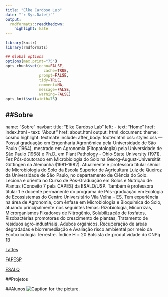 ```yaml
---
title: "Elke Cardoso Lab" 
date: "`r Sys.Date()`"
output:
  rmdformats::readthedown:
    highlight: kate
---
```



```r
library(knitr)
library(rmdformats)

## Global options
options(max.print="75")
opts_chunk$set(echo=FALSE,
	             cache=TRUE,
               prompt=FALSE,
               tidy=TRUE,
               comment=NA,
               message=FALSE,
               warning=FALSE)
opts_knit$set(width=75)
```

    
##Sobre
---
name: "Sobre"
navbar:
  title: "Elke Cardoso Lab"
  left:
    - text: "Home"
      href: index.html
    - text: "About"
      href: about.html
output:
  html_document:
    theme: cosmo
    highlight: textmate
    include:
      after_body: footer.html
    css: styles.css 
---
Possui graduação em Engenharia Agronômica pela Universidade de São Paulo (1964), mestrado em Agronomia (Fitopatologia) pela Universidade de São Paulo (1968) e Ph.D. em Plant Pathology - Ohio State University (1971). Fez Pós-doutorado em Microbiologia do Solo na Georg-August-Universität Göttingen na Alemanha (1981-1982). Atualmente é professora titular sênior de Microbiologia do Solo da Escola Superior de Agricultura Luiz de Queiroz da Universidade de São Paulo, no departamento de Ciência do Solo. Leciona e orienta no Curso de Pós-Graduação em Solos e Nutrição de Plantas (Conceito 7 pela CAPES) da ESALQ/USP. Também é professora titular 1 e docente permanente do programa de Pós-graduação em Ecologia de Ecossistemas do Centro Universitário Vila Velha - ES. Tem experiência na área de Agronomia, com ênfase em Microbiologia e Bioquímica do Solo, atuando principalmente nos seguintes temas: Rizobiologia, Micorrizas, Microrganismos Fixadores de Nitrogênio, Solubilização de fosfatos, Rizobactérias promotoras do crescimento de plantas, Tratamento de resíduos agro-industriais, Adubos orgânicos, Recuperação de áreas degradadas e biorremediação e Avaliação risco ambiental por meio da Ecotoxicologia Terrestre. Índice H = 20 Bolsista de produtividade do CNPq 1B

[Lattes](http://buscatextual.cnpq.br/buscatextual/visualizacv.do?id=K4780200U8)

[FAPESP](http://www.bv.fapesp.br/pt/pesquisador/296/elke-jurandy-bran-nogueira-cardoso/)

[ESALQ](http://www.solos.esalq.usp.br/equipe/elke-jurandy-bran-nogueira-cardoso)

##Projetos

##Alunos
![Caption for the picture.](jekyll-theme-massively-src-master/images/pic04.jpg)

